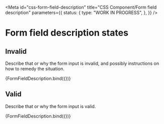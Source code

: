 <!-- @license CC0-1.0 -->


<Meta
  id="css-form-field-description"
  title="CSS Component/Form field description"
  parameters={{
    status: {
      type: "WORK IN PROGRESS",
    },
  }}
/>

# Form field description states

## Invalid

Describe that or why the form input is invalid, and possibly instructions on how to remedy the situation.

<Canvas>
  <Story
    name="invalid"
    args={{
      id: "6fda501a-1512-4310-800d-7e4b5d305823",
      innerHTML: "This is a required field and must not be left empty.",
      status: "invalid",
    }}
  >
    {FormFieldDescription.bind({})}
  </Story>
</Canvas>

## Valid

Describe that or why the form input is valid.

<Canvas>
  <Story
    name="valid"
    args={{
      id: "6fda501a-1512-4310-800d-7e4b5d305823",
      innerHTML: "This is very safe password!",
      status: "valid",
    }}
  >
    {FormFieldDescription.bind({})}
  </Story>
</Canvas>

